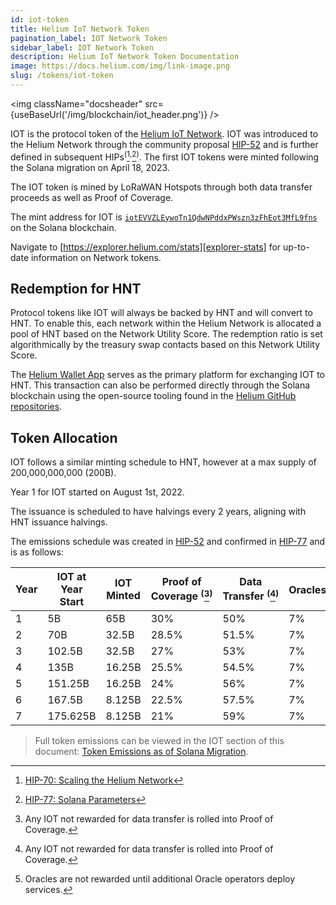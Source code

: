 ```yaml
---
id: iot-token
title: Helium IoT Network Token
pagination_label: IOT Network Token
sidebar_label: IOT Network Token
description: Helium IoT Network Token Documentation
image: https://docs.helium.com/img/link-image.png
slug: /tokens/iot-token
---
```



<img className="docsheader" src={useBaseUrl('/img/blockchain/iot_header.png')} />

IOT is the protocol token of the [Helium IoT Network][iot-network]. IOT was introduced to the Helium
Network through the community proposal [HIP-52][hip-52] and is further defined in subsequent
HIPs<sup>(</sup>[^1]<sup>,</sup>[^2]<sup>)</sup>. The first IOT tokens were minted following the
Solana migration on April 18, 2023.

[^1]: [HIP-70: Scaling the Helium Network][hip-70]
[^2]: [HIP-77: Solana Parameters][hip-77]

The IOT token is mined by LoRaWAN Hotspots through both data transfer proceeds as well as Proof of
Coverage.

The mint address for IOT is [`iotEVVZLEywoTn1QdwNPddxPWszn3zFhEot3MfL9fns`][iot-mint-address] on the
Solana blockchain.

Navigate to [https://explorer.helium.com/stats][explorer-stats] for up-to-date information on
Network tokens.

## Redemption for HNT

Protocol tokens like IOT will always be backed by HNT and will convert to HNT. To enable this, each
network within the Helium Network is allocated a pool of HNT based on the Network Utility Score. The
redemption ratio is set algorithmically by the treasury swap contacts based on this Network Utility
Score.

The [Helium Wallet App][wallet-app] serves as the primary platform for exchanging IOT to HNT. This
transaction can also be performed directly through the Solana blockchain using the open-source
tooling found in the [Helium GitHub repositories][github].

## Token Allocation

IOT follows a similar minting schedule to HNT, however at a max supply of 200,000,000,000 (200B).

Year 1 for IOT started on August 1st, 2022.

The issuance is scheduled to have halvings every 2 years, aligning with HNT issuance halvings.

The emissions schedule was created in [HIP-52][hip-52-emisions] and confirmed in
[HIP-77][hip-77-emisions] and is as follows:

| Year | IOT at Year Start | IOT Minted | Proof of Coverage <sup>(</sup>[^3]<sup>)</sup> | Data Transfer <sup>(</sup>[^3]<sup>)</sup> | Oracles <sup>(</sup>[^4]<sup>)</sup> | Operations Fund | veHNT Stakes |
| ---- | ----------------- | ---------- | ---------------------------------------------- | ------------------------------------------ | ------------------------------------ | --------------- | ------------ |
| 1    | 5B                | 65B        | 30%                                            | 50%                                        | 7%                                   | 7%              | 6%           |
| 2    | 70B               | 32.5B      | 28.5%                                          | 51.5%                                      | 7%                                   | 7%              | 6%           |
| 3    | 102.5B            | 32.5B      | 27%                                            | 53%                                        | 7%                                   | 7%              | 6%           |
| 4    | 135B              | 16.25B     | 25.5%                                          | 54.5%                                      | 7%                                   | 7%              | 6%           |
| 5    | 151.25B           | 16.25B     | 24%                                            | 56%                                        | 7%                                   | 7%              | 6%           |
| 6    | 167.5B            | 8.125B     | 22.5%                                          | 57.5%                                      | 7%                                   | 7%              | 6%           |
| 7    | 175.625B          | 8.125B     | 21%                                            | 59%                                        | 7%                                   | 7%              | 6%           |

> Full token emissions can be viewed in the IOT section of this document: [Token Emissions as of
> Solana Migration][migration-emissions].

[^3]: Any IOT not rewarded for data transfer is rolled into Proof of Coverage.
[^4]: Oracles are not rewarded until additional Oracle operators deploy services.

[github]: https://github.com/helium
[hip-52-emisions]: https://github.com/helium/HIP/blob/main/0052-iot-dao.md#emissions-curve
[hip-52]: https://github.com/helium/HIP/blob/main/0052-iot-dao.md
[hip-70]: https://github.com/helium/HIP/blob/main/0070-scaling-helium.md
[hip-77-emisions]:
  https://github.com/helium/HIP/blob/main/0077-solana-parameters.md#emission-schedules
[hip-77]: https://github.com/helium/HIP/blob/main/0077-solana-parameters.md
[iot-mint-address]: https://explorer.solana.com/address/iotEVVZLEywoTn1QdwNPddxPWszn3zFhEot3MfL9fns
[iot-network]: /iot/lorawan-on-helium
[migration-emissions]:
  https://github.com/helium/HIP/blob/main/files/0077/token-emissions-as-of-solana-migration.pdf
[wallet-app]: /wallets/helium-wallet-app
[explorer-stats]: https://explorer.helium.com/stats
